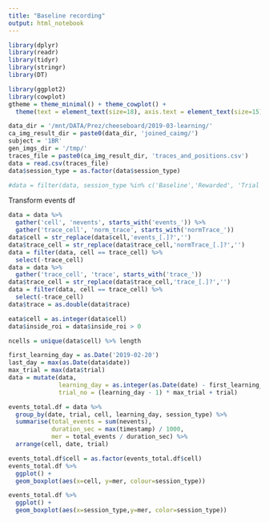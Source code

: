 ```yaml
---
title: "Baseline recording"
output: html_notebook
---
```


```r
library(dplyr)
library(readr)
library(tidyr)
library(stringr)
library(DT)

library(ggplot2)
library(cowplot)
gtheme = theme_minimal() + theme_cowplot() + 
  theme(text = element_text(size=18), axis.text = element_text(size=15))

```

```r
data_dir = '/mnt/DATA/Prez/cheeseboard/2019-03-learning/'
ca_img_result_dir = paste0(data_dir, 'joined_caimg/')
subject = '1BR'
gen_imgs_dir = '/tmp/'
traces_file = paste0(ca_img_result_dir, 'traces_and_positions.csv')
data = read.csv(traces_file)
data$session_type = as.factor(data$session_type)

#data = filter(data, session_type %in% c('Baseline','Rewarded', 'Trial', 'Test'))
```

Transform events df
```r
data = data %>%
  gather('cell', 'nevents', starts_with('events_')) %>%
  gather('trace_cell', 'norm_trace', starts_with('normTrace_')) 
data$cell = str_replace(data$cell,'events_[.]?','')
data$trace_cell = str_replace(data$trace_cell,'normTrace_[.]?','')
data = filter(data, cell == trace_cell) %>%
  select(-trace_cell)
data = data %>%
  gather('trace_cell', 'trace', starts_with('trace_')) 
data$trace_cell = str_replace(data$trace_cell,'trace_[.]?','')
data = filter(data, cell == trace_cell) %>%
  select(-trace_cell)
data$trace = as.double(data$trace)

eata$cell = as.integer(data$cell)
data$inside_roi = data$inside_roi > 0
```

```r
ncells = unique(data$cell) %>% length

first_learning_day = as.Date('2019-02-20')
last_day = max(as.Date(data$date))
max_trial = max(data$trial)
data = mutate(data, 
              learning_day = as.integer(as.Date(date) - first_learning_day + 1),
              trial_no = (learning_day - 1) * max_trial + trial)
```


```r
events_total.df = data %>% 
  group_by(date, trial, cell, learning_day, session_type) %>%
  summarise(total_events = sum(nevents), 
            duration_sec = max(timestamp) / 1000,
            mer = total_events / duration_sec) %>%
  arrange(cell, date, trial) 
```

```r

events_total.df$cell = as.factor(events_total.df$cell)
events_total.df %>%
  ggplot() +
  geom_boxplot(aes(x=cell, y=mer, colour=session_type))

```
```r
events_total.df %>%
  ggplot() +
  geom_boxplot(aes(x=session_type,y=mer, color=session_type))
```


